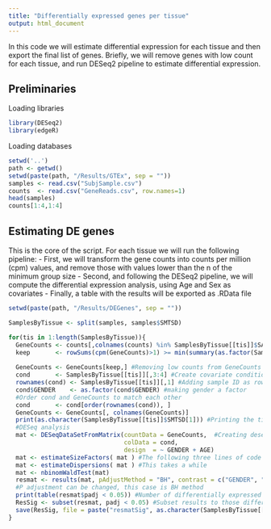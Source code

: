 ```yaml
---
title: "Differentially expressed genes per tissue"
output: html_document
---
```


In this code we will estimate differential expression for each tissue and then export the final list of genes.
Briefly, we will remove genes with low count for each tissue, and run DESeq2 pipeline to estimate differential expression.

## Preliminaries

Loading libraries

```r
library(DESeq2)
library(edgeR)
```

Loading databases

```r
setwd('..')
path <- getwd()
setwd(paste(path, "/Results/GTEx", sep = ""))
samples <- read.csv("SubjSample.csv")
counts  <- read.csv("GeneReads.csv", row.names=1)
head(samples)
counts[1:4,1:4]
```

## Estimating DE genes

This is the core of the script.
For each tissue we will run the following pipeline:
- First, we will transform the gene counts into counts per million (cpm) values, and remove those with values lower than the n of the minimum group size
- Second, and following the DESeq2 pipeline, we will compute the differential expression analysis, using Age and Sex as covariates
- Finally, a table with the results will be exported as .RData file

```r
setwd(paste(path, "/Results/DEGenes", sep = ""))

SamplesByTissue <- split(samples, samples$SMTSD)

for(tis in 1:length(SamplesByTissue)){
  GeneCounts <- counts[,colnames(counts) %in% SamplesByTissue[[tis]]$SAMPID] #Select reads of the selected tissue
  keep       <- rowSums(cpm(GeneCounts)>1) >= min(summary(as.factor(SamplesByTissue[[tis]]$GENDER))) #Remove genes with low counts, where the second 
                                                                                                     #factor is the n of the group with less subjects
  GeneCounts <- GeneCounts[keep,] #Removing low counts from GeneCounts file
  cond       <- SamplesByTissue[[tis]][,3:4] #Create covariate conditions (Gender and age)
  rownames(cond) <- SamplesByTissue[[tis]][,1] #Adding sample ID as rowname 
  cond$GENDER    <- as.factor(cond$GENDER) #making gender a factor
  #Order cond and GeneCounts to match each other
  cond       <- cond[order(rownames(cond)), ]
  GeneCounts <- GeneCounts[, colnames(GeneCounts)]
  print(as.character(SamplesByTissue[[tis]]$SMTSD[1])) #Printing the tissue 
  #DESeq analysis
  mat <- DESeqDataSetFromMatrix(countData = GeneCounts,  #Creating deseq database with counts and covariates (cond)
                                colData = cond,
                                design  = ~ GENDER + AGE)
  mat <- estimateSizeFactors( mat ) #The following three lines of code are the proper estimation
  mat <- estimateDispersions( mat ) #This takes a while
  mat <- nbinomWaldTest(mat)
  resmat <- results(mat, pAdjustMethod = "BH", contrast = c("GENDER", "1", "2")) #Export the results, with contrast between males and females. 
  #P adjustment can be changed, this case is BH method
  print(table(resmat$padj < 0.05)) #Number of differentially expressed genes
  ResSig <- subset(resmat, padj < 0.05) #Subset results to those differentially expressed only
  save(ResSig, file = paste("resmatSig", as.character(SamplesByTissue[[tis]]$SMTSD[1]), ".RData", sep = "_")) #Saving DEG as .RData
}
```

